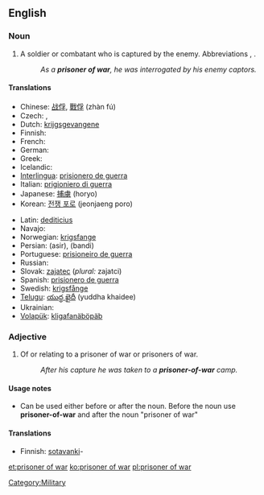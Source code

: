 ==English==
{{wikipedia}}

===Noun===
{{en-noun|sg=[[prisoner]] [[of]] [[war]]|pl=prisoners of war}}

# A soldier or combatant who is captured by the enemy.  Abbreviations {{term|POW}}, {{term|PW}}.
#: ''As a '''prisoner of war''', he was interrogated by his enemy captors.''

====Translations====
{{trans-top|soldier or combatant captured by the enemy}}
* Chinese: [[战俘]], [[戰俘]] (zhàn fú)
* Czech: {{t-|cs|zajatec|m}}, {{t-|cs|válečný zajatec|m}}
* Dutch: [[krijgsgevangene]]
* Finnish: {{t+|fi|sotavanki}}
* French: {{t-|fr|prisonnier de guerre|m}}
* German: {{t-|de|Kriegsgefangene|m}}
* Greek: {{t-|el|αιχμάλωτος πολέμου|tr=ekhmálotos polému|sc=Grek}}
* Icelandic: {{t-|is|stríðsfangi|m}}
* [[Interlingua]]: [[prisionero de guerra]]
* Italian: [[prigioniero di guerra]] {{m}}
* Japanese: [[捕虜]] (horyo)
* Korean: [[전쟁 포로]] (jeonjaeng poro)
{{trans-mid}}
* Latin: [[dediticius]] {{m}}
* Navajo: {{tø|nv|yiisnááh}}
* Norwegian: [[krigsfange]] {{m}}
* Persian: {{fa-Arab|[[اسیر]]}} (asir), {{fa-Arab|[[بندی]]}} (bandi)
* Portuguese: [[prisioneiro de guerra]] {{m}}
* Russian: {{t+|ru|военнопленный|m|tr=vojennoplénnyj|sc=Cyrl}}
* Slovak: [[zajatec]] {{m}} (''plural:'' zajatci)
* Spanish: [[prisionero de guerra]] {{m}}
* Swedish: [[krigsfånge]]
* [[Telugu]]: [[యుద్ధ ఖైదీ]] (yuddha khaidee)
* Ukrainian: {{t+|uk|бранець|m|tr=bránets'|sc=Cyrl|xs=Ukrainian}}
* [[Volapük]]: [[kligafanäböpäb]]
{{trans-bottom}}

===Adjective===
{{infl|en|adjective|head=[[prisoner]]-[[of]]-[[war]]}}

# Of or relating to a prisoner of war or prisoners of war.
#: ''After his capture he was taken to a '''prisoner-of-war''' camp.''
====Usage notes====
* Can be used either before or after the noun. Before the noun use '''prisoner-of-war''' and after the noun "prisoner of war"

{{rfv}}
====Translations====
{{trans-top|of or relating to prisoner of war}}
* Finnish: [[sotavanki]]-
{{trans-mid}}
{{trans-bottom}}

[[Category:Military]]

[[et:prisoner of war]]
[[ko:prisoner of war]]
[[pl:prisoner of war]]